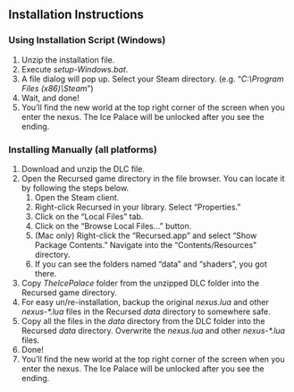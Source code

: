 ## Installation Instructions
### Using Installation Script (Windows)
1. Unzip the installation file.
2. Execute _setup-Windows.bat_.
3. A file dialog will pop up. Select your Steam directory.
    (e.g. “_C:&#8203;\\Program Files (x86)&#8203;\Steam_”)
4. Wait, and done!
5. You’ll find the new world at the top right corner of the screen when you enter the nexus.
    The Ice Palace will be unlocked after you see the ending.

### Installing Manually (all platforms)
1. Download and unzip the DLC file.
2. Open the Recursed game directory in the file browser. You can locate it by following the steps below.
    1. Open the Steam client.
    2. Right-click Recursed in your library. Select “Properties.”
    3. Click on the “Local Files” tab.
    4. Click on the “Browse Local Files...” button.
    5. (Mac only) Right-click the “Recursed.app” and select “Show Package Contents.”
        Navigate into the “Contents/Resources” directory.
    6. If you can see the folders named “data” and “shaders”, you got there.
3. Copy _TheIcePalace_ folder from the unzipped DLC folder into the Recursed game directory.
4. For easy un/re-installation, backup the original _nexus.lua_ and other _nexus-\*.lua_ files
    in the Recursed _data_ directory to somewhere safe.
5. Copy all the files in the _data_ directory from the DLC folder into the Recursed _data_ directory.
    Overwrite the _nexus.lua_ and other _nexus-\*.lua_ files.
7. Done!
8. You’ll find the new world at the top right corner of the screen when you enter the nexus.
    The Ice Palace will be unlocked after you see the ending.
